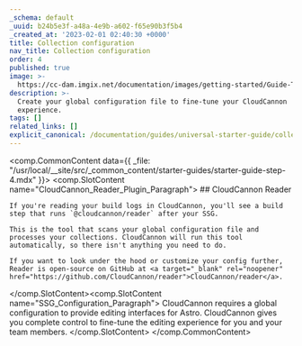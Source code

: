 ```yaml
---
_schema: default
_uuid: b24b5e3f-a48a-4e9b-a602-f65e90b3f5b4
_created_at: '2023-02-01 02:40:30 +0000'
title: Collection configuration
nav_title: Collection configuration
order: 4
published: true
image: >-
  https://cc-dam.imgix.net/documentation/images/getting-started/Guide-Thumbnails/CloudCannon-Getting-Started-Thumbnail-Astro.png
description: >-
  Create your global configuration file to fine-tune your CloudCannon
  experience.
tags: []
related_links: []
explicit_canonical: /documentation/guides/universal-starter-guide/collection-configuration/
---
```

<comp.CommonContent data={{ _file: "/usr/local/__site/src/_common_content/starter-guides/starter-guide-step-4.mdx" }}>
  <comp.SlotContent name="CloudCannon_Reader_Plugin_Paragraph">
    ## CloudCannon Reader

    If you're reading your build logs in CloudCannon, you'll see a build step that runs `@cloudcannon/reader` after your SSG. 

    This is the tool that scans your global configuration file and processes your collections. CloudCannon will run this tool automatically, so there isn't anything you need to do.

    If you want to look under the hood or customize your config further, Reader is open-source on GitHub at <a target="_blank" rel="noopener" href="https://github.com/CloudCannon/reader">CloudCannon/reader</a>.
  </comp.SlotContent><comp.SlotContent name="SSG_Configuration_Paragraph">
    CloudCannon requires a global configuration to provide editing interfaces for Astro. CloudCannon gives you complete control to fine-tune the editing experience for you and your team members.
  </comp.SlotContent>
</comp.CommonContent>